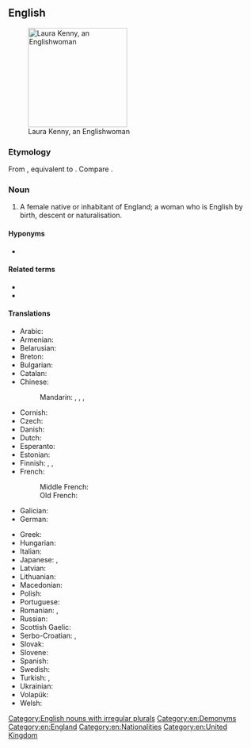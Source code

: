 ==English==
[[Image:2015 UEC Track Elite European Championships 357.JPG|thumb|200px|Laura Kenny, an Englishwoman]]

===Etymology===
From {{inh|en|enm|Englishwoman}}, equivalent to {{af|en|English|-woman}}. Compare {{m|en|Englishman}}.

===Noun===
{{en-noun|Englishwomen}}

# A female native or inhabitant of England; a woman who is English by birth, descent or naturalisation.

====Hyponyms====
* {{l|en|English rose}}

====Related terms====
* {{l|en|English}}
* {{l|en|Englishman}}

====Translations====
{{trans-top|a female native or inhabitant of England}}
* Arabic: {{t|ar|إِنْجِلِيزِيَّة|f|tr=ʾingilīziyya}}
* Armenian: {{t|hy|անգլուհի }}
* Belarusian: {{t|be|англі́йка|f}}
* Breton: {{t+|br|Saozez|f}}
* Bulgarian: {{t|bg|англича́нка|f}}
* Catalan: {{t+|ca|anglesa|f}}
* Chinese:
*: Mandarin: {{t+|cmn|英國人|sc=Hani}}, {{t+|cmn|英国人|tr=Yīngguórén|sc=Hani}} {{qualifier|male or female}}, {{t|cmn|英國女子|sc=Hani}}, {{t|cmn|英国女子|tr=Yīngguó nǚzǐ|sc=Hani}}
* Cornish: {{t|kw|Sowses|f}}
* Czech: {{t+|cs|Angličanka|f}}
* Danish: {{t|da|englænderinde|c}}
* Dutch: {{t+|nl|Engelse|f}}
* Esperanto: {{t|eo|anglino}}
* Estonian: {{t|et|inglanna}}
* Finnish: {{t|fi|[[englantilainen]] [[nainen]]}}, {{t|fi|englantilaisnainen}}, {{t|fi|englannitar}}
* French: {{t+|fr|Anglaise|f}}
*: Middle French: {{t|frm|Angloise|f}}
*: Old French: {{t|fro|Angloise|f}}
* Galician: {{t|gl|inglesa|f}}
* German: {{t+|de|Engländerin|f}}
{{trans-mid}}
* Greek: {{t+|el|Αγγλίδα|f}}
* Hungarian: {{t|hu|[[angol]] [[nő]]}}
* Italian: {{t+|it|inglese|f}}
* Japanese: {{t+|ja|イギリス人|tr=Igirisu-jin}} {{qualifier|male or female}}, {{t|ja|英国婦人|tr=えいこくふじん, Eikoku-fujin}}
* Latvian: {{t|lv|angliete}}
* Lithuanian: {{t+|lt|anglė|f}}
* Macedonian: {{t|mk|Англичанка|f}}
* Polish: {{t+|pl|Angielka|f}}
* Portuguese: {{t+|pt|inglesa|f}}
* Romanian: {{t+|ro|englezoaică|f}}, {{t+|ro|engleză|f}}
* Russian: {{t+|ru|англича́нка|f}}
* Scottish Gaelic: {{t|gd|Ban-Sasannach|f}}
* Serbo-Croatian: {{t|sh|Енглескиња|f|sc=Cyrl}}, {{t|sh|Engleskinja|f}}
* Slovak: {{t+|sk|Angličanka|f}}
* Slovene: {{t|sl|Angléžinja|f}}
* Spanish: {{t+|es|inglesa|f}}
* Swedish: {{t+|sv|engelska|c}}
* Turkish: {{t|tr|İngiliz kadın}}, {{t|tr|İngiliz karısı}}
* Ukrainian: {{t|uk|англі́йка|f}}
* Volapük: {{t|vo|ji-Linglänan}}
* Welsh: {{t+|cy|Saesnes|f}}
{{trans-bottom}}

[[Category:English nouns with irregular plurals]]
[[Category:en:Demonyms]]
[[Category:en:England]]
[[Category:en:Nationalities]]
[[Category:en:United Kingdom]]